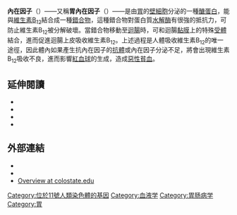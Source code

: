 {{unreferenced|time=2016-06-26T05:36:40+00:00}}
{{NoteTA|G1=Lifesciences|G2=Chemistry}}
{{Infobox_gene}}
'''內在因子'''（{{Lang-en|'''intrinsic factor''', '''IF'''}}）——又稱'''胃內在因子'''（{{Lang|en|'''gastric intrinsic factor''', '''GIF'''}}）——是由[[胃|胃]]的[[壁細胞|壁細胞]]分泌的一種[[醣蛋白|醣蛋白]]，能與[[維生素B12|維生素B<sub>12</sub>]]結合成一種[[錯合物|錯合物]]，這種錯合物對蛋白質[[水解酶|水解酶]]有很強的抵抗力，可防止維生素B<sub>12</sub>被分解破壞。當錯合物移動至[[迴腸|迴腸]]時，可和迴腸[[黏膜|黏膜]]上的特殊[[受体_(生物化学)|受體]]結合，進而促進迴腸上皮吸收維生素B<sub>12</sub>。上述過程是人體吸收維生素B<sub>12</sub>的唯一途徑，因此體內如果產生抗內在因子的[[抗體|抗體]]或內在因子分泌不足，將會出現維生素B<sub>12</sub>吸收不良，進而影響[[紅血球|紅血球]]的生成，造成[[惡性貧血|惡性貧血]]。

== 延伸閱讀 ==
{{refbegin|2}}
* {{cite journal | vauthors = Devalia V, Hamilton MS, Molloy AM | title = Guidelines for the diagnosis and treatment of cobalamin and folate disorders | journal = British Journal of Haematology | volume = 166 | issue = 4 | pages = 496–513 | date = Aug 2014 | pmid = 24942828 | doi = 10.1111/bjh.12959 | department = (review) }}
* {{cite journal | vauthors = Coati I, Fassan M, Farinati F, Graham DY, Genta RM, Rugge M | title = Autoimmune gastritis: Pathologist's viewpoint | journal = World Journal of Gastroenterology | volume = 21 | issue = 42 | pages = 12179–89 | date = Nov 2015 | pmid = 26576102 | doi = 10.3748/wjg.v21.i42.12179  | department = (review) | pmc=4641135}}
* {{cite journal | vauthors = Quadros EV | title = Advances in the understanding of cobalamin assimilation and metabolism | journal = British Journal of Haematology | volume = 148 | issue = 2 | pages = 195–204 | date = Jan 2010 | pmid = 19832808 | doi = 10.1111/j.1365-2141.2009.07937.x | department = (review) | pmc=2809139}}
* {{cite journal | vauthors = Christensen EI, Nielsen R, Birn H | title = From bowel to kidneys: the role of cubilin in physiology and disease | journal = Nephrology, Dialysis, Transplantation | volume = 28 | issue = 2 | pages = 274–81 | date = Feb 2013 | pmid = 23291372 | doi = 10.1093/ndt/gfs565 | department = (review) }}
{{refend}}

==外部連結 ==
* {{MeshName|Intrinsic+factor}}
* {{MedlinePlusEncyclopedia|002381}}
* [http://www.vivo.colostate.edu/hbooks/pathphys/digestion/stomach/intrinsic_factor.html Overview at colostate.edu] {{Wayback|url=http://www.vivo.colostate.edu/hbooks/pathphys/digestion/stomach/intrinsic_factor.html |date=20200609193235 }}

{{Gastrointestinal physiology}}
{{糖蛋白类}}
{{Biology-stub}}

[[Category:位於11號人類染色體的基因|Category:位於11號人類染色體的基因]]
[[Category:血液学|Category:血液学]]
[[Category:胃肠病学|Category:胃肠病学]]
[[Category:胃|Category:胃]]